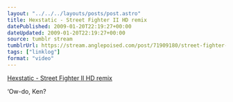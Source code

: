 ```yaml
---
layout: "../../../layouts/posts/post.astro"
title: Hexstatic - Street Fighter II HD remix
datePublished: 2009-01-20T22:19:27+00:00
dateUpdated: 2009-01-20T22:19:27+00:00
source: tumblr stream
tumblrUrl: https://stream.anglepoised.com/post/71909180/street-fighter-ii-hd-remix-by-hexstatic-ow-do
tags: ["linklog"]
format: "video"
---
```



<YouTube id="https://www.youtube.com/watch?v=fiilep_bgBQ" />

[Hexstatic - Street Fighter II HD remix][1]

&lsquo;Ow-do, Ken?

[1]: https://www.youtube.com/watch?v=fiilep_bgBQ
